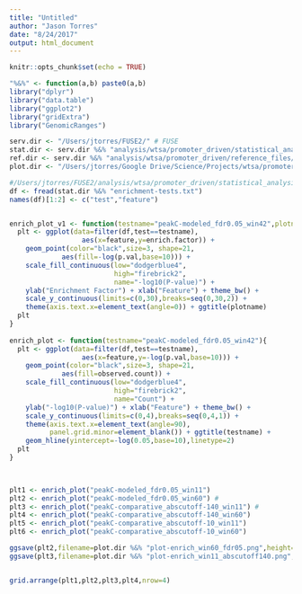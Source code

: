 ```yaml
---
title: "Untitled"
author: "Jason Torres"
date: "8/24/2017"
output: html_document
---
```


```r
knitr::opts_chunk$set(echo = TRUE)
```



```r

"%&%" <- function(a,b) paste0(a,b)
library("dplyr")
library("data.table")
library("ggplot2")
library("gridExtra")
library("GenomicRanges")

serv.dir <- "/Users/jtorres/FUSE2/" # FUSE
stat.dir <- serv.dir %&% "analysis/wtsa/promoter_driven/statistical_analysis/" #"projects/wtsa/promoter_driven/statistical_analysis/"
ref.dir <- serv.dir %&% "analysis/wtsa/promoter_driven/reference_files/" # "projects/wtsa/promoter_driven/reference_files/"
plot.dir <- "/Users/jtorres/Google Drive/Science/Projects/wtsa/promoter_driven/statistical_analysis/plots/"


```


```r

#/Users/jtorres/FUSE2/analysis/wtsa/promoter_driven/statistical_analysis/enrichment-testsV3.txt 
df <- fread(stat.dir %&% "enrichment-tests.txt")
names(df)[1:2] <- c("test","feature")


enrich_plot_v1 <- function(testname="peakC-modeled_fdr0.05_win42",plotname="test"){
  plt <- ggplot(data=filter(df,test==testname),
                  aes(x=feature,y=enrich.factor)) + 
    geom_point(color="black",size=3, shape=21, 
             aes(fill=-log(p.val,base=10))) +
    scale_fill_continuous(low="dodgerblue4",
                          high="firebrick2",
                          name="-log10(P-value)") + 
    ylab("Enrichment Factor") + xlab("Feature") + theme_bw() + 
    scale_y_continuous(limits=c(0,30),breaks=seq(0,30,2)) + 
    theme(axis.text.x=element_text(angle=0)) + ggtitle(plotname)
  plt
}
  
enrich_plot <- function(testname="peakC-modeled_fdr0.05_win42"){
  plt <- ggplot(data=filter(df,test==testname),
                  aes(x=feature,y=-log(p.val,base=10))) + 
    geom_point(color="black",size=3, shape=21, 
             aes(fill=observed.count)) +
    scale_fill_continuous(low="dodgerblue4",
                          high="firebrick2",
                          name="Count") + 
    ylab("-log10(P-value)") + xlab("Feature") + theme_bw() + 
    scale_y_continuous(limits=c(0,4),breaks=seq(0,4,1)) + 
    theme(axis.text.x=element_text(angle=90),
          panel.grid.minor=element_blank()) + ggtitle(testname) +
    geom_hline(yintercept=-log(0.05,base=10),linetype=2)
  plt
}
  


plt1 <- enrich_plot("peakC-modeled_fdr0.05_win11")
plt2 <- enrich_plot("peakC-modeled_fdr0.05_win60") # 
plt3 <- enrich_plot("peakC-comparative_abscutoff-140_win11") #
plt4 <- enrich_plot("peakC-comparative_abscutoff-140_win60") 
plt5 <- enrich_plot("peakC-comparative_abscutoff-10_win11")
plt6 <- enrich_plot("peakC-comparative_abscutoff-10_win60")

ggsave(plt2,filename=plot.dir %&% "plot-enrich_win60_fdr05.png",height=5,width=8)
ggsave(plt3,filename=plot.dir %&% "plot-enrich_win11_abscutoff140.png",height=5,width=8)


grid.arrange(plt1,plt2,plt3,plt4,nrow=4)
  
```


